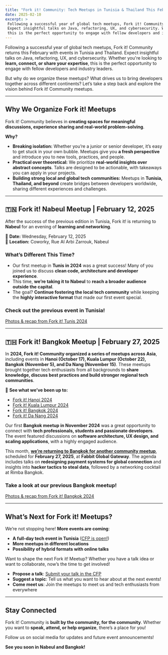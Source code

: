 ```yaml
---
title: "Fork it! Community: Tech Meetups in Tunisia & Thailand This February 2025"
date: 2025-02-10
excerpt: > 
 Following a successful year of global tech meetups, Fork it! Community returns this February with events in Tunisia and Thailand. 
 Expect insightful talks on Java, refactoring, UX, and cybersecurity. Whether you're looking to learn, connect, or share your expertise, 
 this is the perfect opportunity to engage with fellow developers and industry leaders.
---
```


Following a successful year of global tech meetups, Fork it! Community returns this February with events in Tunisia and Thailand. Expect insightful talks on Java, refactoring, UX, and cybersecurity. Whether you're looking to **learn, connect, or 
share your expertise**, this is the perfect opportunity to engage with fellow developers and industry leaders.

But why do we organize these meetups? What drives us to bring developers together across different continents? Let’s take a step back and explore the vision behind Fork it! Community meetups.  

---

## Why We Organize Fork it! Meetups  

Fork it! Community believes in **creating spaces for meaningful discussions, experience sharing and real-world problem-solving**.  

**Why?**  
- **Breaking isolation:** Whether you’re a junior or senior developer, it’s easy to get stuck in your own bubble. Meetups give you **a fresh perspective** and introduce you to new tools, practices, and people.  
- **Practical over theoretical:** We prioritize **real-world insights over abstract concepts**. Talks are designed to be actionable, with takeaways you can apply in your projects.  
- **Building strong local and global tech communities:** Meetups in **Tunisia, Thailand, and beyond** create bridges between developers worldwide, sharing different experiences and challenges.  

---

## <span role="img" aria-label="Tunisia flag">🇹🇳</span> Fork it! Nabeul Meetup | February 12, 2025  

After the success of the previous edition in Tunisia, Fork it! is returning to **Nabeul** for an evening of **learning and networking**.  

<span role="img" aria-label="Calendar">📅</span> **Date:** Wednesday, February 12, 2025  
<span role="img" aria-label="Pin">📍</span> **Location:** Coworky, Rue Al Arbi Zarrouk, Nabeul  

### What’s Different This Time?  

- Our first meetup in **Tunis in 2024** was a great success! Many of you joined us to discuss **clean code, architecture and developer experience**.  
- This time, **we’re taking it to Nabeul** to **reach a broader audience outside the capital**.  
- The goal? **Continue fostering the local tech community** while keeping the **highly interactive format** that made our first event special.  

### **Check out the previous event in Tunisia!**  
 [Photos & recap from Fork it! Tunis 2024](https://www.forkit.community/events/2024-tunisia-tunis#after-event)  

---

## <span role="img" aria-label="Thailand flag">🇹🇭</span> Fork it! Bangkok Meetup | February 27, 2025  

In **2024, Fork it! Community organized a series of meetups across Asia**, including events in **Hanoi (October 17), Kuala Lumpur (October 22), Bangkok (November 5), and Da Nang (November 15)**. These meetups brought together tech enthusiasts from all backgrounds to **share knowledge, discuss best practices and build stronger regional tech communities**.  

<span role="img" aria-label="Pin">📍</span> **See what we’ve been up to:**  
- [Fork it! Hanoi 2024](https://www.forkit.community/events/2024-vietnam-hanoi)  
- [Fork it! Kuala Lumpur 2024](https://www.forkit.community/events/2024-malaysia-kl)  
- [Fork it! Bangkok 2024](https://www.forkit.community/events/2024-thailand-bangkok)  
- [Fork it! Da Nang 2024](https://www.forkit.community/events/2024-vietnam-danang)  

Our first **Bangkok meetup in November 2024** was a great opportunity to connect with **tech professionals, students and passionate developers**. The event featured discussions on **software architecture, UX design, and scaling applications**, with a highly engaged audience.  

This month, **[we’re returning to Bangkok for another community meetup](https://www.forkit.community/events/2025-thailand-bangkok)**, scheduled for **February 27, 2025**, at **Fabbit Global Gateway**. The agenda includes talks on **redesigning payment systems for global connection** and insights into **hacker tactics to steal data**, followed by a networking cocktail at Rimba Bangkok.  

### **Take a look at our previous Bangkok meetup!**  
[Photos & recap from Fork it! Bangkok 2024](https://www.forkit.community/events/2024-thailand-bangkok#after-event)  

---


##  What’s Next for Fork it! Meetups?  

We’re not stopping here! **More events are coming**:  

- **A full-day tech event in Tunisia** ([CFP is open!](https://conference-hall.io/fork-it-community-tunis-2025))  
- **More meetups in different locations**  
- **Possibility of hybrid formats with online talks**  

Want to shape the next Fork it! Meetup? Whether you have a talk idea or want to collaborate, now’s the time to get involved!  

- **Propose a talk**: [Submit your talk in the CFP](https://conference-hall.io/fork-it-meetup-worldwide)  
- **Suggest a topic**: Tell us what you want to hear about at the next events!  
- **Come meet us**: Join the meetups to meet us and tech enthusiasts from everywhere

---

## Stay Connected  

Fork it! Community is **built by the community, for the community**. Whether you want to **speak, attend, or help organize**, there’s a place for you!  

Follow us on social media for updates and future event announcements!  

**See you soon in Nabeul and Bangkok!**  